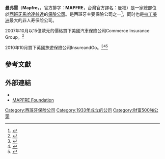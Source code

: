 {{Infobox company
| name      = 曼弗雷<br>Mapfre, S.A.
| logo      = [[File:Mapfre_logo.svg|230px]]|
| type      = [[S.A._(公司)|Sociedad Anónima]]
| traded_as = {{BMAD|ES0124244E34|MAP}}
| foundation        = {{start date and age|1933}}
| location_city     = [[馬哈達翁達|馬哈達翁達]]
| location_country  = {{SPA}}
| key_people        = Antonio Huertas <small>（董事長兼CEO）</small>
| products          = [[人壽保險|人壽保險]]和其他保險，[[投資管理|投資管理]]
| homepage          = [http://www.mapfre.com www.mapfre.com]
| industry          = [[保險|保險]]
| revenue           = {{Increase}} [[歐元|€]]235.3 億<small>（2011）</small><ref name="AR2010">{{cite web |url=http://www.mapfre.com/ccm/content/documentos/accionistas/ficheros/informes_anuales_corporacion/2011/2012-04-13__MAPFRE_SA_2011_Annual_Report_and_Accounts.pdf |title=Annual Report 2011 |accessdate=25 April 2012 |publisher=MAPFRE |archive-date=2012-10-21 |archive-url=https://web.archive.org/web/20121021072849/http://www.mapfre.com/ccm/content/documentos/accionistas/ficheros/informes_anuales_corporacion/2011/2012-04-13__MAPFRE_SA_2011_Annual_Report_and_Accounts.pdf |dead-url=no }}</ref>
| net_income        = {{Increase}} €9.63 億<small>（2011）</small><ref name="AR2010" />
| assets            = {{Increase}} €548.7 億<small>（2011年末）</small><ref name="AR2010" />
| equity            = {{Increase}} €97.27 億<small>（2011年末）</small><ref name="AR2010" />
| num_employees     = {{Decrease}} 32,798 <small>（2011年平均）</small><ref name="AR2010" />
| intl              = yes
}}
'''曼弗雷'''（'''Mapfre'''，{{IPA-es|ˈmafɾe}}，官方排字：'''MAPFRE'''，台灣官方譯名：曼福）是一家總部位於[[西班牙|西班牙]][[馬哈達翁達|馬哈達翁達]]的[[保險公司|保險公司]]。是西班牙主要保險公司之一<ref>{{cite news|url=http://www.bloomberg.com/apps/news?pid=conewsstory&refer=conews&tkr=MAP%3ASM&sid=alQ5Z3Pc4PHg|title=Sabadell, Iberia, Metrovacesa, Repsol, Impresa: Iberian Preview|last=Gore|first=Gareth|date=3 November 2008|work=[[Bloomberg_L.P.|Bloomberg]]|accessdate=2009-01-29|archive-date=2012-10-23|archive-url=https://web.archive.org/web/20121023205748/http://www.bloomberg.com/apps/news?pid=conewsstory&refer=conews&tkr=MAP:SM&sid=alQ5Z3Pc4PHg|dead-url=no}}</ref>，同时也是[[拉丁美洲|拉丁美洲]]最大的非人寿保险公司。

2007年10月以15億歐元的價格買下美國汽車保險公司Commerce Insurance Group。<ref>{{cite news|url=http://www.forbes.com/feeds/afx/2007/10/31/afx4281926.html|title=Mapfre acquires US insurer Commerce for 1.538 bln eur|date=31 October 2007|work=[[AFX_News|AFX News]]|publisher=[[Forbes|Forbes]]|accessdate=2009-01-29}}{{Dead link}}</ref>

2010年10月買下英國旅遊保險公司InsureandGo。<ref>{{cite news|url=http://www.e-tid.com/News-Home/Mapfre-taps-InsureandGo%E2%80%99s-online-know-how.aspx|title=Mapfre taps InsureandGo’s online know-how|date=8 October 2010|publisher=e-tid.com|accessdate=2011-02-05|archive-url=https://web.archive.org/web/20101209180455/http://www.e-tid.com/News-Home/Mapfre-taps-InsureandGo%E2%80%99s-online-know-how.aspx|archive-date=2010-12-09|dead-url=yes}}</ref><ref>{{cite news|url=http://www.insurancetimes.co.uk/story.asp?sectioncode=69&storycode=387593&c=1|title=Mapfre acquires Insure and Go|date=1 November 2010|publisher=Insurance Times|accessdate=2011-02-05}}</ref><ref>{{cite news|url=http://www.postonline.co.uk/post/news/1863836/mapfre-swoops-insure|title=Mapfre swoops for Insure & Go|date=1 November 2010|publisher=Post Online|accessdate=2011-02-05|archive-date=2013-12-27|archive-url=https://web.archive.org/web/20131227002008/http://www.postonline.co.uk/post/news/1863836/mapfre-swoops-insure|dead-url=no}}</ref>

==參考文獻==
{{Reflist}}

==外部連結==
* {{official website|http://www.mapfre.com/}}
* [http://www.fundacionmapfre.org/ MAPFRE Foundation] {{Wayback|url=http://www.fundacionmapfre.org/ |date=20211215165500 }}

{{IBEX-35 companies}}
{{主要保险公司}}
{{Authority control}}
[[Category:西班牙保险公司|Category:西班牙保险公司]]
[[Category:1933年成立的公司|Category:1933年成立的公司]]
[[Category:財富500強公司|Category:財富500強公司]]